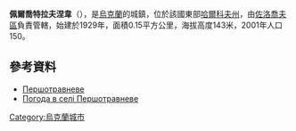 {{coord|50|6|50|N|35|57|56|E|scale:100000_region:UA|display=title}}

'''佩爾喬特拉夫涅韋'''（{{lang-uk|Першотравневе}}），是[[烏克蘭|烏克蘭]]的城鎮，位於該國東部[[哈爾科夫州|哈爾科夫州]]，由[[佐洛喬夫區_(哈爾科夫州)|佐洛喬夫區]]負責管轄，始建於1929年，面積0.15平方公里，海拔高度143米，2001年人口150。

==參考資料==
* [http://w1.c1.rada.gov.ua/pls/z7502/A005?rdat1=09.01.2009&rf7571=33223 Першотравневе]{{dead link|date=2017年11月 |bot=InternetArchiveBot |fix-attempted=yes }}
* [http://weather.in.ua/ua/har'kovskaja/20008 Погода в селі Першотравневе]{{Wayback|url=http://weather.in.ua/ua/har'kovskaja/20008 |date=20160323025049 }}

{{Ukraine-geo-stub}}
[[Category:烏克蘭城市|Category:烏克蘭城市]]